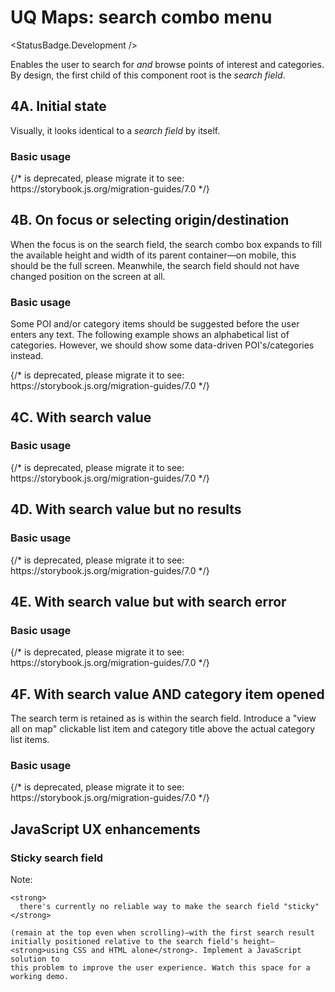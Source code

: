 
<Meta of={UqMaps4SearchComboStories} />

# UQ Maps: search combo menu

<StatusBadge.Development />

Enables the user to search for *and* browse points of interest and categories.
By design, the first child of this component root is the *search field*.

## 4A. Initial state

Visually, it looks identical to a *search field* by itself.

### Basic usage

<Canvas withSource="open" withToolbar>
  {/* <Story height={100} id="deliverables-uq-maps-4-search-combo-menu--initial" /> is deprecated, please migrate it to <Story of={referenceToStory} /> see: https://storybook.js.org/migration-guides/7.0 */}

  <Story height={100} id="deliverables-uq-maps-4-search-combo-menu--initial" />
</Canvas>

## 4B. On focus or selecting origin/destination

When the focus is on the search field, the search combo box expands to fill the
available height and width of its parent container—on mobile, this should be the
full screen. Meanwhile, the search field should not have changed position on the
screen at all.

### Basic usage

Some POI and/or category items should be suggested before the user enters any
text. The following example shows an alphabetical list of categories. However,
we should show some data-driven POI's/categories instead.

<Canvas withSource="open" withToolbar>
  {/* <Story height={800} id="deliverables-uq-maps-4-search-combo-menu--focused" /> is deprecated, please migrate it to <Story of={referenceToStory} /> see: https://storybook.js.org/migration-guides/7.0 */}

  <Story height={800} id="deliverables-uq-maps-4-search-combo-menu--focused" />
</Canvas>

## 4C. With search value

### Basic usage

<Canvas withSource="open" withToolbar>
  {/* <Story height={800} id="deliverables-uq-maps-4-search-combo-menu--searching" /> is deprecated, please migrate it to <Story of={referenceToStory} /> see: https://storybook.js.org/migration-guides/7.0 */}

  <Story height={800} id="deliverables-uq-maps-4-search-combo-menu--searching" />
</Canvas>

## 4D. With search value but no results

### Basic usage

<Canvas withSource="open" withToolbar>
  {/* <Story height={155} id="deliverables-uq-maps-4-search-combo-menu--searching-no-results" /> is deprecated, please migrate it to <Story of={referenceToStory} /> see: https://storybook.js.org/migration-guides/7.0 */}

  <Story height={155} id="deliverables-uq-maps-4-search-combo-menu--searching-no-results" />
</Canvas>

## 4E. With search value but with search error

### Basic usage

<Canvas withSource="open" withToolbar>
  {/* <Story height={176} id="deliverables-uq-maps-4-search-combo-menu--searching-error" /> is deprecated, please migrate it to <Story of={referenceToStory} /> see: https://storybook.js.org/migration-guides/7.0 */}

  <Story height={176} id="deliverables-uq-maps-4-search-combo-menu--searching-error" />
</Canvas>

## 4F. With search value AND category item opened

The search term is retained as is within the search field. Introduce a "view
all on map" clickable list item and category title above the actual category
list items.

### Basic usage

<Canvas withSource="open" withToolbar>
  {/* <Story height={800} id="deliverables-uq-maps-4-search-combo-menu--searching-in-category" /> is deprecated, please migrate it to <Story of={referenceToStory} /> see: https://storybook.js.org/migration-guides/7.0 */}

  <Story height={800} id="deliverables-uq-maps-4-search-combo-menu--searching-in-category" />
</Canvas>

## JavaScript UX enhancements

### Sticky search field

<div class="alert alert--warning" role="alert">
  <div class="alert__message">
    Note:

    <strong>
      there's currently no reliable way to make the search field "sticky"
    </strong>

    (remain at the top even when scrolling)—with the first search result
    initially positioned relative to the search field's height—
    <strong>using CSS and HTML alone</strong>. Implement a JavaScript solution to
    this problem to improve the user experience. Watch this space for a working demo.
  </div>
</div>
